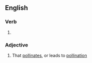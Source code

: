 ==English==

===Verb===
{{head|en|verb form}}

# {{present participle of|en|pollinate|nocat=1}}

===Adjective===
{{en-adj|-}}

# That [[pollinate]]s, or leads to [[pollination]]